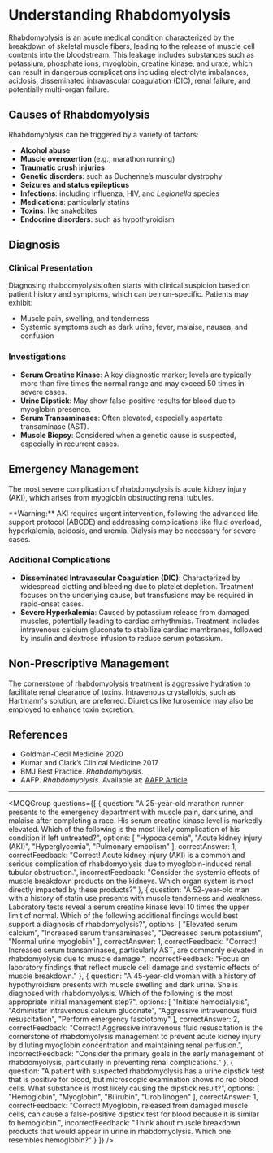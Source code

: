 
# Understanding Rhabdomyolysis

Rhabdomyolysis is an acute medical condition characterized by the breakdown of skeletal muscle fibers, leading to the release of muscle cell contents into the bloodstream. This leakage includes substances such as potassium, phosphate ions, myoglobin, creatine kinase, and urate, which can result in dangerous complications including electrolyte imbalances, acidosis, disseminated intravascular coagulation (DIC), renal failure, and potentially multi-organ failure.

## Causes of Rhabdomyolysis

Rhabdomyolysis can be triggered by a variety of factors:

- **Alcohol abuse**
- **Muscle overexertion** (e.g., marathon running)
- **Traumatic crush injuries**
- **Genetic disorders**: such as Duchenne’s muscular dystrophy
- **Seizures and status epilepticus**
- **Infections**: including influenza, HIV, and _Legionella_ species
- **Medications**: particularly statins
- **Toxins**: like snakebites
- **Endocrine disorders**: such as hypothyroidism

## Diagnosis

### Clinical Presentation

Diagnosing rhabdomyolysis often starts with clinical suspicion based on patient history and symptoms, which can be non-specific. Patients may exhibit:

- Muscle pain, swelling, and tenderness
- Systemic symptoms such as dark urine, fever, malaise, nausea, and confusion

### Investigations

- **Serum Creatine Kinase**: A key diagnostic marker; levels are typically more than five times the normal range and may exceed 50 times in severe cases.
- **Urine Dipstick**: May show false-positive results for blood due to myoglobin presence.
- **Serum Transaminases**: Often elevated, especially aspartate transaminase (AST).
- **Muscle Biopsy**: Considered when a genetic cause is suspected, especially in recurrent cases.

## Emergency Management

The most severe complication of rhabdomyolysis is acute kidney injury (AKI), which arises from myoglobin obstructing renal tubules.

<Callout emoji="⚠️">
**Warning:** AKI requires urgent intervention, following the advanced life support protocol (ABCDE) and addressing complications like fluid overload, hyperkalemia, acidosis, and uremia. Dialysis may be necessary for severe cases.
</Callout>

### Additional Complications

- **Disseminated Intravascular Coagulation (DIC)**: Characterized by widespread clotting and bleeding due to platelet depletion. Treatment focuses on the underlying cause, but transfusions may be required in rapid-onset cases.
- **Severe Hyperkalemia**: Caused by potassium release from damaged muscles, potentially leading to cardiac arrhythmias. Treatment includes intravenous calcium gluconate to stabilize cardiac membranes, followed by insulin and dextrose infusion to reduce serum potassium.

## Non-Prescriptive Management

The cornerstone of rhabdomyolysis treatment is aggressive hydration to facilitate renal clearance of toxins. Intravenous crystalloids, such as Hartmann's solution, are preferred. Diuretics like furosemide may also be employed to enhance toxin excretion.

## References

- Goldman-Cecil Medicine 2020
- Kumar and Clark’s Clinical Medicine 2017
- BMJ Best Practice. _Rhabdomyolysis._
- AAFP. _Rhabdomyolysis._ Available at: [AAFP Article](https://www.aafp.org/afp/2002/0301/p907.html)

---

<MCQGroup questions={[
  {
    question: "A 25-year-old marathon runner presents to the emergency department with muscle pain, dark urine, and malaise after completing a race. His serum creatine kinase level is markedly elevated. Which of the following is the most likely complication of his condition if left untreated?",
    options: [
      "Hypocalcemia",
      "Acute kidney injury (AKI)",
      "Hyperglycemia",
      "Pulmonary embolism"
    ],
    correctAnswer: 1,
    correctFeedback: "Correct! Acute kidney injury (AKI) is a common and serious complication of rhabdomyolysis due to myoglobin-induced renal tubular obstruction.",
    incorrectFeedback: "Consider the systemic effects of muscle breakdown products on the kidneys. Which organ system is most directly impacted by these products?"
  },
  {
    question: "A 52-year-old man with a history of statin use presents with muscle tenderness and weakness. Laboratory tests reveal a serum creatine kinase level 10 times the upper limit of normal. Which of the following additional findings would best support a diagnosis of rhabdomyolysis?",
    options: [
      "Elevated serum calcium",
      "Increased serum transaminases",
      "Decreased serum potassium",
      "Normal urine myoglobin"
    ],
    correctAnswer: 1,
    correctFeedback: "Correct! Increased serum transaminases, particularly AST, are commonly elevated in rhabdomyolysis due to muscle damage.",
    incorrectFeedback: "Focus on laboratory findings that reflect muscle cell damage and systemic effects of muscle breakdown."
  },
  {
    question: "A 45-year-old woman with a history of hypothyroidism presents with muscle swelling and dark urine. She is diagnosed with rhabdomyolysis. Which of the following is the most appropriate initial management step?",
    options: [
      "Initiate hemodialysis",
      "Administer intravenous calcium gluconate",
      "Aggressive intravenous fluid resuscitation",
      "Perform emergency fasciotomy"
    ],
    correctAnswer: 2,
    correctFeedback: "Correct! Aggressive intravenous fluid resuscitation is the cornerstone of rhabdomyolysis management to prevent acute kidney injury by diluting myoglobin concentration and maintaining renal perfusion.",
    incorrectFeedback: "Consider the primary goals in the early management of rhabdomyolysis, particularly in preventing renal complications."
  },
  {
    question: "A patient with suspected rhabdomyolysis has a urine dipstick test that is positive for blood, but microscopic examination shows no red blood cells. What substance is most likely causing the dipstick result?",
    options: [
      "Hemoglobin",
      "Myoglobin",
      "Bilirubin",
      "Urobilinogen"
    ],
    correctAnswer: 1,
    correctFeedback: "Correct! Myoglobin, released from damaged muscle cells, can cause a false-positive dipstick test for blood because it is similar to hemoglobin.",
    incorrectFeedback: "Think about muscle breakdown products that would appear in urine in rhabdomyolysis. Which one resembles hemoglobin?"
  }
]} />